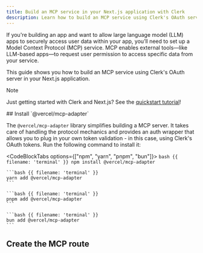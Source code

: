 ```yaml
---
title: Build an MCP service in your Next.js application with Clerk
description: Learn how to build an MCP service using Clerk's OAuth server in your Next.js application.
---
```


If you're building an app and want to allow large language model (LLM) apps to securely access user data within your app, you’ll need to set up a Model Context Protocol (MCP) service. MCP enables external tools—like LLM-based apps—to request user permission to access specific data from your service.

This guide shows you how to build an MCP service using Clerk's OAuth server in your Next.js application. 

> [!NOTE]
> Just getting started with Clerk and Next.js? See the [quickstart tutorial](/docs/quickstarts/nextjs)!


<Steps>
  ## Install `@vercel/mcp-adapter`

  The `@vercel/mcp-adapter` library simplifies building a MCP server. It takes care of handling the protocol mechanics and provides an auth wrapper that allows you to plug in your own token validation - in this case, using Clerk's OAuth tokens. Run the following command to install it:

  <CodeBlockTabs options={["npm", "yarn", "pnpm", "bun"]}>
    ```bash {{ filename: 'terminal' }}
    npm install @vercel/mcp-adapter
    ```

    ```bash {{ filename: 'terminal' }}
    yarn add @vercel/mcp-adapter
    ```

    ```bash {{ filename: 'terminal' }}
    pnpm add @vercel/mcp-adapter
    ```

    ```bash {{ filename: 'terminal' }}
    bun add @vercel/mcp-adapter
    ```
  </CodeBlockTabs>

  ## Create the MCP route


</Steps>
